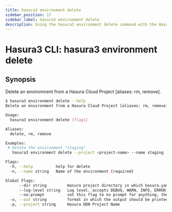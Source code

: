 ```yaml
---
title: hasura3 environment delete
sidebar_position: 17
sidebar_label: hasura3 environment delete
description: Using the hasura3 environment delete command with the Hasura CLI
---
```


# Hasura3 CLI: hasura3 environment delete 

## Synopsis
Delete an environment from a Hasura Cloud Project [aliases: rm, remove].

```bash
$ hasura3 environment delete --help
Delete an environment from a Hasura Cloud Project [aliases: rm, remove]

Usage:
  hasura3 environment delete [flags]

Aliases:
  delete, rm, remove

Examples:
 # Delete the environment "staging"
   hasura3 environment delete --project <project-name> --name staging

Flags:
  -h, --help          help for delete
  -n, --name string   Name of the environment (required)

Global Flags:
      --dir string         Hasura project directory in which hasura.yaml is present (default ".")
      --log-level string   Log level. accepts DEBUG, WARN, INFO, ERROR, FATAL (default "INFO")
      --no-prompt          set this flag to no prompt for anything, the command fails if any input is missing
  -o, --out string         format in which the output should be printed, accepts table, json and yaml (default "table")
  -p, --project string     Hasura DDN Project Name
```

